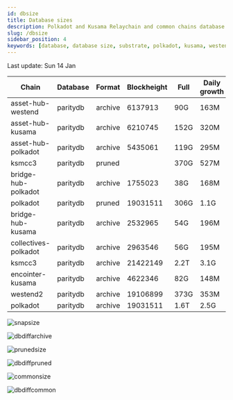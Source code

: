 ```yaml
---
id: dbsize
title: Database sizes
description: Polkadot and Kusama Relaychain and common chains database sizes
slug: /dbsize
sidebar_position: 4
keywords: [database, database size, substrate, polkadot, kusama, westend]
---
```



Last update: Sun 14 Jan

| Chain    | Database   | Format | Blockheight | Full         | Daily growth |
| ------------------------| ----------- | -------- | ------- | ---------- | ----- | 
| asset-hub-westend | paritydb | archive | 6137913 | 90G | 163M |
| asset-hub-kusama | paritydb | archive | 6210745 | 152G | 320M |
| asset-hub-polkadot | paritydb | archive | 5435061 | 119G | 295M |
| ksmcc3 | paritydb | pruned |  | 370G | 527M |
| bridge-hub-polkadot | paritydb | archive | 1755023 | 38G | 168M |
| polkadot | paritydb | pruned | 19031511 | 306G | 1.1G |
| bridge-hub-kusama | paritydb | archive | 2532965 | 54G | 196M |
| collectives-polkadot | paritydb | archive | 2963546 | 56G | 195M |
| ksmcc3 | paritydb | archive | 21422149 | 2.2T | 3.1G |
| encointer-kusama | paritydb | archive | 4622346 | 82G | 148M |
| westend2 | paritydb | archive | 19106899 | 373G | 353M |
| polkadot | paritydb | archive | 19031511 | 1.6T | 2.5G |

![snapsize](/img/archivesize.png)

![dbdiffarchive](/img/dbdiffrelay.png)

![prunedsize](/img/prunedsize.png)

![dbdiffpruned](/img/dbdiffpruned.png)

![commonsize](/img/commonsize.png)

![dbdiffcommon](/img/dbdiffcommon.png)
